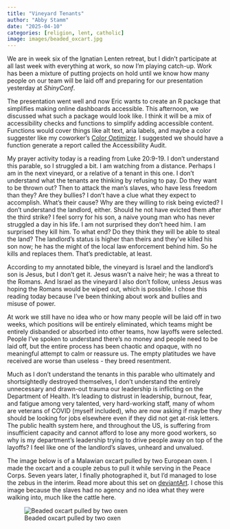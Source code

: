 ```yaml
---
title: "Vineyard Tenants"
author: "Abby Stamm"
date: "2025-04-10"
categories: [religion, lent, catholic]
image: images/beaded_oxcart.jpg
---
```


We are in week six of the Ignatian Lenten retreat, but I didn't participate at all last week with everything at work, so now I'm playing catch-up. Work has been a mixture of putting projects on hold until we know how many people on our team will be laid off and preparing for our presentation yesterday at *ShinyConf*. 

The presentation went well and now Eric wants to create an R package that simplifies making online dashboards accessible. This afternoon, we discussed what such a package would look like. I think it will be a mix of accessibility checks and functions to simplify adding accessible content. Functions would cover things like alt text, aria labels, and maybe a color suggester like my coworker's [Color Optimizer](https://aboricholololo.shinyapps.io/ColorOptimizer/). I suggested we should have a function generate a report called the Accessibility Audit. 

My prayer activity today is a reading from Luke 20:9-19. I don't understand this parable, so I struggled a bit. I am watching from a distance. Perhaps I am in the next vineyard, or a relative of a tenant in this one. I don't understand what the tenants are thinking by refusing to pay. Do they want to be thrown out? Then to attack the man's slaves, who have less freedom than they? Are they bullies? I don't have a clue what they expect to accomplish. What's their cause? Why are they willing to risk being evicted? I don't understand the landlord, either. Should he not have evicted them after the third strike? I feel sorry for his son, a naive young man who has never struggled a day in his life. I am not surprised they don't heed him. I am surprised they kill him. To what end? Do they think they will be able to steal the land? The landlord's status is higher than theirs and they've killed his son now; he has the might of the local law enforcement behind him. So he kills and replaces them. That's predictable, at least.

According to my annotated bible, the vineyard is Israel and the landlord's son is Jesus, but I don't get it. Jesus wasn't a naive heir; he was a threat to the Romans. And Israel as the vineyard I also don't follow, unless Jesus was hoping the Romans would be wiped out, which is possible. I chose this reading today because I've been thinking about work and bullies and misuse of power. 

At work we still have no idea who or how many people will be laid off in two weeks, which positions will be entirely eliminated, which teams might be entirely disbanded or absorbed into other teams, how layoffs were selected. People I've spoken to understand there's no money and people need to be laid off, but the entire process has been chaotic and opaque, with no meaningful attempt to calm or reassure us. The empty platitudes we have received are worse than useless - they breed resentment. 

Much as I don't understand the tenants in this parable who ultimately and shortsightedly destroyed themselves, I don't understand the entirely unnecessary and drawn-out trauma our leadership is inflicting on the Department of Health. It's leading to distrust in leadership, burnout, fear, and fatigue among very talented, very hard-working staff, many of whom are veterans of COVID (myself included), who are now asking if maybe they should be looking for jobs elsewhere even if they did not get at-risk letters. The public health system here, and throughout the US, is suffering from insufficient capacity and cannot afford to lose any more good workers, so why is my department's leadership trying to drive people away on top of the layoffs? I feel like one of the landlord's slaves, unheard and unvalued.

The image below is of a Malawian oxcart pulled by two European oxen. I made the oxcart and a couple zebus to pull it while serving in the Peace Corps. Seven years later, I finally photographed it, but I'd managed to lose the zebus in the interim. Read more about this set on [deviantArt](https://www.deviantart.com/anabiyeni/art/Beaded-African-ox-cart-115200840). I chose this image because the slaves had no agency and no idea what they were walking into, much like the cattle here.

![Beaded oxcart pulled by two oxen](images/beaded_oxcart.jpg)
